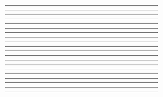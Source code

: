 




<TitleSlide />

---

<Popularity />

---

<JestWebsite />

---

<JestSetup />

---

<TestExample />

---

<JestExampleRun />

---

<UncoveredSubtract />

---

<JestCoverageRun />

---

<JestLcovReport />

---

<TypeScriptSetup />

---

<JestTypeScript />

---

<JestWatchMode />

---

<JestParallelization />

---

<Isolation />

---

<Mocking />

---

<WithoutSnapshotTesting />

---

<SnapshotTesting />

---

<FancyStuff />

---

<JestCommunity />

---

<AwesomeJest />

---

<Contribute />
